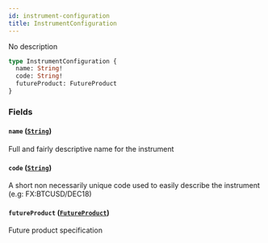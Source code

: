 ```yaml
---
id: instrument-configuration
title: InstrumentConfiguration
---
```



No description

```graphql
type InstrumentConfiguration {
  name: String!
  code: String!
  futureProduct: FutureProduct
}
```


### Fields

#### `name` ([`String`](/docs/v0.47/graphql/scalars/string))

Full and fairly descriptive name for the instrument


#### `code` ([`String`](/docs/v0.47/graphql/scalars/string))

A short non necessarily unique code used to easily describe the instrument (e.g: FX:BTCUSD/DEC18)


#### `futureProduct` ([`FutureProduct`](/docs/v0.47/graphql/objects/future-product))

Future product specification




